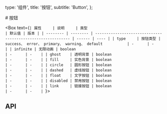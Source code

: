   type: '组件',
  title: '按钮',
  subtitle: 'Button',
};

<Box>
# 按钮

<Snapshot name="button" />
</Box>

<Box text={`| 属性     | 说明     | 类型                                                        | 默认值 | 版本 |
| -------- | -------- | ----------------------------------------------------------- | ------ | ---- |
| type     | 按钮类型 | success、 error、 primary、 warning、 default           | -      | -    |
| infinite | 无限动画 | boolean                                                     | -      | -    |
| ghost    | 透明背景 | boolean                                                     | -      | -    |
| fill     | 实色背景 | boolean                                                     | -      | -    |
| circle   | 圆形按钮 | boolean                                                     | -      | -    |
| dashed   | 虚线按钮 | boolean                                                     | -      | -    |
| float    | 文字按钮 | boolean                                                     | -      | -    |
| disabled | 禁用按钮 | boolean                                                     | -      | -    |
| link     | 链接按钮 | boolean                                                     | -      | -    |
`}>

## API

</Box>
